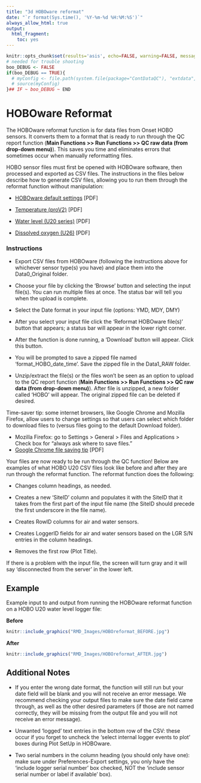 ```yaml
---
title: "3d HOBOware reformat"
date: "`r format(Sys.time(), '%Y-%m-%d %H:%M:%S')`"
always_allow_html: true
output:
  html_fragment:
    toc: yes
---
```


```r
knitr::opts_chunk$set(results='asis', echo=FALSE, warning=FALSE, message = FALSE)
# needed for trouble shooting
boo_DEBUG <- FALSE
if(boo_DEBUG == TRUE){
  # myConfig <- file.path(system.file(package="ContDataQC"), "extdata", "config.ORIG.R")
  # source(myConfig)
}## IF ~ boo_DEBUG ~ END
```

# HOBOware Reformat

The HOBOware reformat function is for data files from Onset HOBO sensors. It converts them to a format that is ready to run through the QC report function (**Main Functions >> Run Functions >> QC raw data (from drop-down menu)**). This saves you time and eliminates errors that sometimes occur when manually reformatting files.

HOBO sensor files must first be opened with HOBOware software, then processed and exported as CSV files. The instructions in the files below describe how to generate CSV files, allowing you to run them through the reformat function without manipulation:

*	[HOBOware default settings](HOBOware_DefaultSettings_20220824.pdf) [PDF]

*	[Temperature (proV2)](HOBOware_Temperature_20220825.pdf) [PDF]

*	[Water level (U20 series)](HOBOware_WaterLevel_U20_20220824.pdf) [PDF]

*	[Dissolved oxygen (U26)](HOBOware_DO_20220824.pdf) [PDF]

### Instructions

*	Export CSV files from HOBOware (following the instructions above for whichever sensor type(s) you have) and place them into the Data0_Original folder.

*	Choose your file by clicking the ‘Browse’ button and selecting the input file(s). You can run multiple files at once. The status bar will tell you when the upload is complete.

*	Select the Date format in your input file (options: YMD, MDY, DMY)

*	After you select your input file click the ‘Reformat HOBOware file(s)’ button that appears; a status bar will appear in the lower right corner.

*	After the function is done running, a ‘Download’ button will appear. Click this button.

* You will be prompted to save a zipped file named ‘format_HOBO_date_time’. Save the zipped file in the Data1_RAW folder.

*	Unzip/extract the file(s) or the files won’t be seen as an option to upload to the QC report function (**Main Functions >> Run Functions >> QC raw data (from drop-down menu)**). After file is unzipped, a new folder called ‘HOBO’ will appear. The original zipped file can be deleted if desired.

Time-saver tip: some internet browsers, like Google Chrome and Mozilla Firefox, allow users to change settings so that users can select which folder to download files to (versus files going to the default Download folder).

*	Mozilla Firefox: go to Settings > General > Files and Applications > Check box for “always ask where to save files.” 
* [Google Chrome file saving tip](GoogleChrome_TimesaverTips.pdf) [PDF] 

Your files are now ready to be run through the QC function!
Below are examples of what HOBO U20 CSV files look like before and after they are run through the reformat function. The reformat function does the following:

*	Changes column headings, as needed.

*	Creates a new ‘SiteID’ column and populates it with the SiteID that it takes from the first part of the input file name (the SiteID should precede the first underscore in the file name).

*	Creates RowID columns for air and water sensors.

*	Creates LoggerID fields for air and water sensors based on the LGR S/N entries in the column headings.

*	Removes the first row (Plot Title).

If there is a problem with the input file, the screen will turn gray and it will say ‘disconnected from the server’ in the lower left.


## Example
Example input to and output from running the HOBOware reformat function on a HOBO U20 water level logger file:

**Before**

```r
knitr::include_graphics("RMD_Images/HOBOreformat_BEFORE.jpg")
```

**After**

```r
knitr::include_graphics("RMD_Images/HOBOreformat_AFTER.jpg")
```

## Additional Notes

* If you enter the wrong date format, the function will still run but your date field will be blank and you will not receive an error message. We recommend checking your output files to make sure the date field came through, as well as the other desired parameters (if those are not named correctly, they will be missing from the output file and you will not receive an error message).

*	Unwanted ‘logged’ text entries in the bottom row of the CSV: these occur if you forget to uncheck the ‘select internal logger events to plot’ boxes during Plot SetUp in HOBOware.

*	Two serial numbers in the column heading (you should only have one): make sure under Preferences-Export settings, you only have the ‘include logger serial number’ box checked, NOT the ‘include sensor serial number or label if available’ box).
